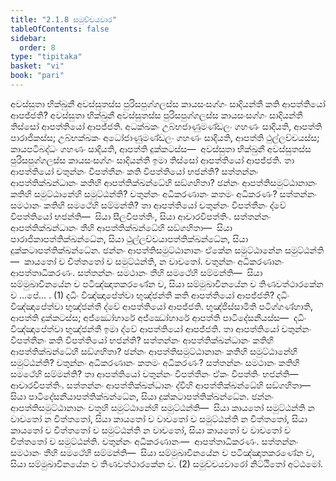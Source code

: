 ```yaml
---
title: "2.1.8 සමුච්චයවාර"
tableOfContents: false
sidebar:
  order: 8
type: "tipitaka"
basket: "vi"
book: "pari"
---
```



<DynamicBreadcrumb />

<Division number="246" book="pari">

<Paragraph number="1006" book="pari">
අවස්සුතා භික්ඛුනී අවස්සුතස්ස පුරිසපුග්ගලස්ස කායසංසග්ගං සාදියන්තී කති ආපත්තියෝ ආපජ්ජති? අවස්සුතා භික්ඛුනී අවස්සුතස්ස පුරිසපුග්ගලස්ස කායසංසග්ගං සාදියන්තී තිස්සෝ ආපත්තියෝ ආපජ්ජති. අධක්ඛකං උබ්භජාණුමණ්ඩලං ගහණං සාදියති, ආපත්ති පාරාජිකස්ස; උබ්භක්ඛකං අධෝජාණුමණ්ඩලං ගහණං සාදියති, ආපත්ති ථුල්ලච්චයස්ස; කායපටිබද්ධං ගහණං සාදියති, ආපත්ති දුක්කටස්ස—  අවස්සුතා භික්ඛුනී අවස්සුතස්ස පුරිසපුග්ගලස්ස කායසංසග්ගං සාදියන්තී ඉමා තිස්සෝ ආපත්තියෝ ආපජ්ජති.
</Paragraph>

<Paragraph number="1007" book="pari">
තා ආපත්තියෝ චතුන්නං විපත්තීනං කති විපත්තියෝ භජන්ති? සත්තන්නං ආපත්තික්ඛන්ධානං කතිහි ආපත්තික්ඛන්ධේහි සඞ්ගහිතා? ඡන්නං ආපත්තිසමුට්ඨානානං කතිහි සමුට්ඨානේහි සමුට්ඨන්ති? චතුන්නං අධිකරණානං කතමං අධිකරණං? සත්තන්නං සමථානං කතිහි සමථේහි සම්මන්ති? තා ආපත්තියෝ චතුන්නං විපත්තීනං ද්වේ විපත්තියෝ භජන්ති—  සියා සීලවිපත්තිං, සියා ආචාරවිපත්තිං. සත්තන්නං ආපත්තික්ඛන්ධානං තීහි ආපත්තික්ඛන්ධේහි සඞ්ගහිතා—  සියා පාරාජිකාපත්තික්ඛන්ධේන, සියා ථුල්ලච්චයාපත්තික්ඛන්ධේන, සියා දුක්කටාපත්තික්ඛන්ධේන. ඡන්නං ආපත්තිසමුට්ඨානානං ඒකේන සමුට්ඨානේන සමුට්ඨන්ති—  කායතෝ ච චිත්තතෝ ච සමුට්ඨන්ති, න වාචතෝ. චතුන්නං අධිකරණානං ආපත්තාධිකරණං. සත්තන්නං සමථානං තීහි සමථේහි සම්මන්ති—  සියා සම්මුඛාවිනයේන ච පටිඤ්ඤාතකරණේන ච, සියා සම්මුඛාවිනයේන ච තිණවත්ථාරකේන ච …පේ… . (1)
</Paragraph>

<Paragraph number="1008" book="pari">
දධිං විඤ්ඤාපේත්වා භුඤ්ජන්තී කති ආපත්තියෝ ආපජ්ජති? දධිං විඤ්ඤාපේත්වා භුඤ්ජන්තී ද්වේ ආපත්තියෝ ආපජ්ජති. භුඤ්ජිස්සාමීති පටිග්ගණ්හාති, ආපත්ති දුක්කටස්ස; අජ්ඣෝහාරේ අජ්ඣෝහාරේ ආපත්ති පාටිදේසනීයස්ස—  දධිං විඤ්ඤාපේත්වා භුඤ්ජන්තී ඉමා ද්වේ ආපත්තියෝ ආපජ්ජති.
</Paragraph>

<Paragraph number="1009" book="pari">
තා ආපත්තියෝ චතුන්නං විපත්තීනං කති විපත්තියෝ භජන්ති? සත්තන්නං ආපත්තික්ඛන්ධානං කතිහි ආපත්තික්ඛන්ධේහි සඞ්ගහිතා? ඡන්නං ආපත්තිසමුට්ඨානානං කතිහි සමුට්ඨානේහි සමුට්ඨන්ති? චතුන්නං අධිකරණානං කතමං අධිකරණං? සත්තන්නං සමථානං කතිහි සමථේහි සම්මන්ති? තා ආපත්තියෝ චතුන්නං විපත්තීනං ඒකං විපත්තිං භජන්ති—  ආචාරවිපත්තිං. සත්තන්නං ආපත්තික්ඛන්ධානං ද්වීහි ආපත්තික්ඛන්ධේහි සඞ්ගහිතා—  සියා පාටිදේසනීයාපත්තික්ඛන්ධේන, සියා දුක්කටාපත්තික්ඛන්ධේන. ඡන්නං ආපත්තිසමුට්ඨානානං චතූහි සමුට්ඨානේහි සමුට්ඨන්ති—  සියා කායතෝ සමුට්ඨන්ති න වාචතෝ න චිත්තතෝ, සියා කායතෝ ච වාචතෝ ච සමුට්ඨන්ති න චිත්තතෝ, සියා කායතෝ ච චිත්තතෝ ච සමුට්ඨන්ති න වාචතෝ, සියා කායතෝ ච වාචතෝ ච චිත්තතෝ ච සමුට්ඨන්ති. චතුන්නං අධිකරණානං—  ආපත්තාධිකරණං. සත්තන්නං සමථානං තීහි සමථේහි සම්මන්ති—  සියා සම්මුඛාවිනයේන ච පටිඤ්ඤාතකරණේන ච, සියා සම්මුඛාවිනයේන ච තිණවත්ථාරකේන ච. (2)

</Paragraph>
</Division>

<Paragraph number="1010" type="center" book="pari">
සමුච්චයවාරෝ නිට්ඨිතෝ අට්ඨමෝ.
</Paragraph>